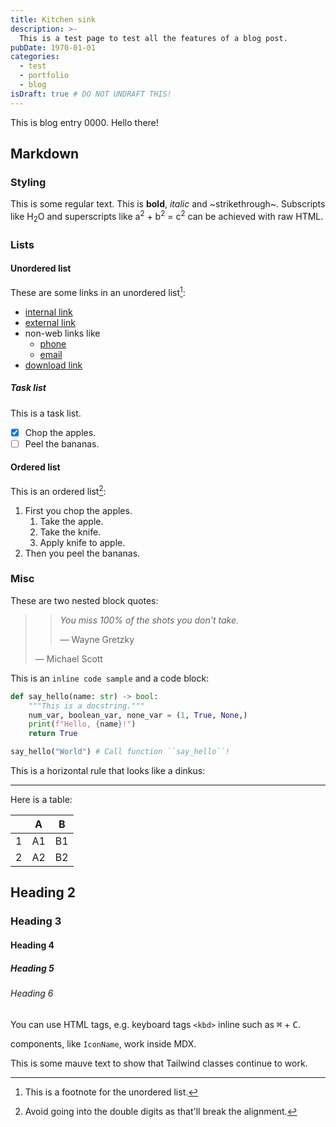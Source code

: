 ---
title: Kitchen sink
description: >-
  This is a test page to test all the features of a blog post.
pubDate: 1970-01-01
categories:
  - test
  - portfolio
  - blog
isDraft: true # DO NOT UNDRAFT THIS!
---


This is blog entry 0000. Hello there!

## Markdown

### Styling

This is some regular text. This is **bold**, _italic_ and ~strikethrough~.
Subscripts like H<sub>2</sub>O and superscripts like a<sup>2</sup> +
b<sup>2</sup> = c<sup>2</sup> can be achieved with raw HTML.

### Lists

#### Unordered list

These are some links in an unordered list[^unordered]:

- [internal link](/resume/)
- [external link](https://tanuj-nagpal.is-a.dev)
- non-web links like
  - [phone](tel:+911234567890)
  - [email](mailto:user@domain.tld)
- [download link](/resume.pdf)

[^unordered]: This is a footnote for the unordered list.

##### Task list

This is a task list.

- [x] Chop the apples.
- [ ] Peel the bananas.

#### Ordered list

This is an ordered list[^ordered]:

1. First you chop the apples.
   1. Take the apple.
   2. Take the knife.
   3. Apply knife to apple.
2. Then you peel the bananas.

[^ordered]: Avoid going into the double digits as that'll break the alignment.

### Misc

These are two nested block quotes:

> > _You miss 100% of the shots you don't take._
> >
> > — Wayne Gretzky
>
> — Michael Scott

This is an `inline code sample` and a code block:

```python
def say_hello(name: str) -> bool:
    """This is a docstring."""
    num_var, boolean_var, none_var = (1, True, None,)
    print(f"Hello, {name}!")
    return True

say_hello("World") # Call function ``say_hello``!
```

This is a horizontal rule that looks like a dinkus:

---

Here is a table:

|   | A  | B  |
|---|----|----|
| 1 | A1 | B1 |
| 2 | A2 | B2 |

## Heading 2

### Heading 3

#### Heading 4

##### Heading 5

###### Heading 6

You can use HTML tags, e.g. keyboard tags `<kbd>` inline such as
<kbd class="text-flamingo">⌘</kbd> + <kbd>C</kbd>.

<IconName id="astro" name="Astro" url="https://astro.build/" /> components, like
`IconName`, work inside MDX.

This is some <span class="text-mauve">mauve text</span> to show that Tailwind
classes continue to work.
